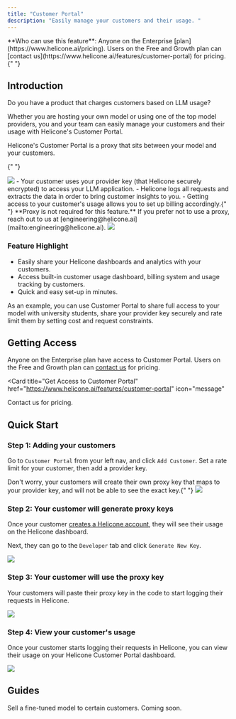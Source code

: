 ```yaml
---
title: "Customer Portal"
description: "Easily manage your customers and their usage. "
---
```



<Info>
  **Who can use this feature**: Anyone on the Enterprise
  [plan](https://www.helicone.ai/pricing). Users on the Free and Growth plan can
  [contact us](https://www.helicone.ai/features/customer-portal) for
  pricing.{" "}
</Info>

## Introduction

Do you have a product that charges customers based on LLM usage?

Whether you are hosting your own model or using one of the top model providers, you and your team can easily manage your customers and their usage with Helicone's Customer Portal.

<Accordion title="Get a deep dive of how Customer Portal works">

Helicone's Customer Portal is a proxy that sits between your model and your customers.

{" "}

<Frame>
  <img src="/images/customer-portal/example-customer-portal-explained.png" />
</Frame>
- Your customer uses your provider key (that Helicone securely encrypted) to
access your LLM application. - Helicone logs all requests and extracts the data
in order to bring customer insights to you. - Getting access to your customer's
usage allows you to set up billing accordingly.{" "}

</Accordion>

<Note>
  **Proxy is not required for this feature.** If you prefer not to use a proxy,
  reach out to us at [engineering@helicone.ai](mailto:engineering@helicone.ai).
</Note>

<Frame caption="Access built-in customer usage dashboard, billing system and usage tracking by customers.">
  <img src="/images/customer-portal/example-customer-portal.png" />
</Frame>

### Feature Highlight

- Easily share your Helicone dashboards and analytics with your customers.
- Access built-in customer usage dashboard, billing system and usage tracking by customers.
- Quick and easy set-up in minutes.

As an example, you can use Customer Portal to share full access to your model with university students, share your provider key securely and rate limit them by setting cost and request constraints.

## Getting Access

Anyone on the Enterprise plan have access to Customer Portal. Users on the Free and Growth plan can [contact us](https://www.helicone.ai/features/customer-portal) for pricing.

<Card
  title="Get Access to Customer Portal"
  href="https://www.helicone.ai/features/customer-portal"
  icon="message"
>
  Contact us for pricing.
</Card>

## Quick Start

### Step 1: Adding your customers

Go to `Customer Portal` from your left nav, and click `Add Customer`. Set a rate limit for your customer, then add a provider key.

<Check>
  Don't worry, your customers will create their own proxy key that maps to your
  provider key, and will not be able to see the exact key.{" "}
</Check>

<Frame>
  <img src="/images/customer-portal/example-customer-portal-add-customers.png" />
</Frame>

### Step 2: Your customer will generate proxy keys

Once your customer [creates a Helicone account](https://us.helicone.ai/signup), they will see their usage on the Helicone dashboard.

Next, they can go to the `Developer` tab and click `Generate New Key`.

<Frame>
  <img src="/images/customer-portal/example-customer-portal-generate-proxy-key.png" />
</Frame>

### Step 3: Your customer will use the proxy key

Your customers will paste their proxy key in the code to start logging their requests in Helicone.

<Frame>
  <img src="/images/customer-portal/example-customer-portal-use-proxy-key.png" />
</Frame>

### Step 4: View your customer's usage

Once your customer starts logging their requests in Helicone, you can view their usage on your Helicone Customer Portal dashboard.

<Frame>
  <img src="/images/customer-portal/example-customer-portal-view-usage.png" />
</Frame>

## Guides

<CardGroup cols={2}>
  <Card
    title="Resell a Model"
    href="/use-cases/resell-a-model"
    icon="circle-dollar-to-slot"
  >
    Sell a fine-tuned model to certain customers.
  </Card>
  <Card title="Bill by Usage" href="/use-cases/bill-by-usage" icon="chart-bar">
    Coming soon.
  </Card>
</CardGroup>

<QuestionsSection />
